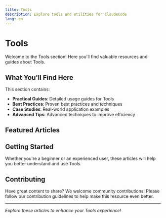 ```yaml
---
title: Tools
description: Explore tools and utilities for ClaudeCode
lang: en
---
```


# Tools

Welcome to the Tools section! Here you'll find valuable resources and guides about Tools.

## What You'll Find Here

This section contains:

- **Practical Guides**: Detailed usage guides for Tools
- **Best Practices**: Proven best practices and techniques
- **Case Studies**: Real-world application examples
- **Advanced Tips**: Advanced techniques to improve efficiency

## Featured Articles

<Cards>
  <Card 
    title="Automated Documentation with Claude Code: Building Self-Updating Docs Using Docusaurus Agent" 
    description="Learn to build an automated documentation system using Claude Code and Docusaurus. Set up a documentation agent that analyzes code changes, updates project documentation automatically, and integrates with CI/CD workflows."
    href="/docs/en/tools/automated-documentation-claude-code-docusaurus" 
  />
  <Card 
    title="CCPM: Claude Code Project Manager" 
    description="A revolutionary project management system for Claude Code that uses GitHub Issues and Git worktrees for parallel agent execution. Transform PRDs into shipped code with full traceability and unprecedented development velocity."
    href="/docs/en/tools/ccpm-claude-code-project-manager" 
  />
  <Card 
    title="Claude Code Router" 
    description="Powerful Claude Code routing tool with multi-model intelligent routing and cost optimization"
    href="/docs/en/tools/claude-code-router" 
  />
  <Card 
    title="Claude Code Templates: CLI Tool for Configuring and Monitoring Claude Code" 
    description="A comprehensive CLI tool for configuring and monitoring Claude Code with framework-specific commands, real-time analytics dashboard, and individual component installation."
    href="/docs/en/tools/claude-code-templates" 
  />
  <Card 
    title="CUI: Claude Code Web UI" 
    description="A modern web UI for Claude Code agents that allows you to access Claude Code anywhere in your browser with parallel background agents and task management."
    href="/docs/en/tools/cui-web-ui" 
  />
  <Card 
    title="GitHub Spec Kit: Build High-Quality Software Faster with Spec-Driven Development" 
    description="Discover GitHub's Spec Kit - a revolutionary toolkit that transforms software development through Spec-Driven Development. Learn how to build production-ready applications faster by focusing on specifications first, then generating implementations."
    href="/docs/en/tools/github-spec-kit" 
  />
  <Card 
    title="Happy: Mobile and Web Client for Claude Code - Remote Coding & AI Assistant" 
    description="Transform your home computer running Claude Code/Codex into a remotely accessible AI coding assistant. Control your AI from anywhere via mobile phone and use it as your daily AI assistant with Sub Agents and MCP tools integration."
    href="/docs/en/tools/happy-mobile-claude-code-client" 
  />
  <Card 
    title="Claude Code Hook: Preventing敷衍性回复" 
    description="A hook script for Claude Code to prevent敷衍性回复, improving conversation quality by detecting and modifying 'you are right' expressions"
    href="/docs/en/tools/you-are-not-right-hook" 
  />
</Cards>

## Getting Started

Whether you're a beginner or an experienced user, these articles will help you better understand and use Tools.

## Contributing

Have great content to share? We welcome community contributions! Please follow our contribution guidelines to help make this resource even better.

---

*Explore these articles to enhance your Tools experience!*